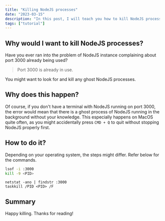 ```yaml
---
title: "Killing NodeJS processes"
date: "2023-03-15"
description: "In this post, I will teach you how to kill NodeJS processes."
tags: ["tutorial"]
---
```


## Why would I want to kill NodeJS processes?

Have you ever ran into the problem of NodeJS instance complaining
about port 3000 already being used?

> Port 3000 is already in use.

You might want to look for and kill any ghost NodeJS processes.

## Why does this happen?

Of course, if you don't have a terminal with NodeJS running on port 3000, the error would mean that
there is a ghost process of NodeJS running in the background without your knowledge.
This especially happens on MacOS quite often, as you might accidentally press `CMD + Q` to quit without
stopping NodeJS properly first.

## How to do it?

Depending on your operating system, the steps might differ. Refer below for the commands.

```bash title="Unix"
lsof -i :3000
kill -9 <PID>
```

```batch title="Windows"
netstat -ano | findstr :3000
taskkill /PID <PID> /F
```

## Summary

Happy killing. Thanks for reading!
